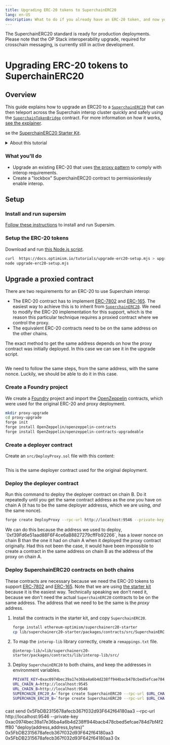 ```yaml
---
title: Upgrading ERC-20 tokens to SuperchainERC20
lang: en-US
description: What to do if you already have an ERC-20 token, and now you need to support Interop.
---
```



<Callout>
  The SuperchainERC20 standard is ready for production deployments.
  Please note that the OP Stack interoperability upgrade, required for crosschain messaging, is currently still in active development.
</Callout>

# Upgrading ERC-20 tokens to SuperchainERC20

## Overview

This guide explains how to upgrade an ERC20 to a [`SuperchainERC20`](https://github.com/ethereum-optimism/optimism/blob/develop/packages/contracts-bedrock/src/L2/SuperchainERC20.sol) that can then teleport across the Superchain interop cluster quickly and safely using the [`SuperchainTokenBridge`](https://github.com/ethereum-optimism/optimism/blob/develop/packages/contracts-bedrock/src/L2/SuperchainTokenBridge.sol) contract. For more information on how it works, [see the explainer](/stack/interop/superchain-erc20).

se the [SuperchainERC20 Starter Kit](/app-developers/starter-kit).

<details>

<summary>About this tutorial</summary>

**What you'll learn**

*   How do upgrade an ERC-20 token to enable Superchain interoperability under various conditions.

**Prerequisite knowlege**

*   You should already know how to [deploy SuperchainERC20 tokens with custom code](./custom-superchain-erc20).

</details>

### What you'll do

*   Upgrade an existing ERC-20 that uses [the proxy pattern](https://docs.openzeppelin.com/upgrades-plugins/proxies) to comply with interop requirements.
*    Create a "lockbox" SuperchainERC20 contract to permissionlessly enable interop.


## Setup

<Steps>

### Install and run supersim

[Follow these instructions](/app-developers/tutorials/supersim/getting-started/installation) to install and run Supersim.

### Setup the ERC-20 tokens

Download and run [this Node.js script](/tutorials/upgrade-erc20-setup.mjs).

```sh
curl  https://docs.optimism.io/tutorials/upgrade-erc20-setup.mjs > upgrade-erc20-setup.mjs
node upgrade-erc20-setup.mjs
```

</Steps>

## Upgrade a proxied contract

There are two requirements for an ERC-20 to use Superchain interop:

- The ERC-20 contract has to implement [ERC-7802](https://eips.ethereum.org/EIPS/eip-7802) and [ERC-165](https://eips.ethereum.org/EIPS/eip-165).
  The easiest way to achieve this is to inherit from [`SuperchainERC20`](./custom-superchain-erc20).
  We need to modify the ERC-20 implementation for this support, which is the reason this particular technique requires a proxied contract where we control the proxy.
- The equivalent ERC-20 contracts need to be on the same address on the other chains.

The exact method to get the same address depends on how the proxy contract was initially deployed. 
In this case we can see it in the upgrade script.

```js file=<rootDir>/public/tutorials/upgrade-erc20-setup.mjs#L98-L105 hash=916df10cad1571f3a4528c5015cfe732
```

We need to follow the same steps, from the same address, with the same nonce.
Luckily, we should be able to do it in this case.

<Steps>

### Create a Foundry project

We create a [Foundry](https://book.getfoundry.sh/) project and import the [OpenZeppelin](https://www.openzeppelin.com/solidity-contracts) contracts, which were used for the original ERC-20 and proxy deployment.

```sh
mkdir proxy-upgrade
cd proxy-upgrade
forge init
forge install OpenZeppelin/openzeppelin-contracts
forge install OpenZeppelin/openzeppelin-contracts-upgradeable
```

### Create a deployer contract

Create an `src/DeployProxy.sol` file with this content:

```solidity file=<rootDir>/public/tutorials/upgrade-erc20-setup.mjs#L68-L80 hash=aab37e500300404962fccc14894b9c89 filename="src/DeployProxy.sol"
```

This is the same deployer contract used for the original deployment.

### Deploy the deployer contract

Run this command to deploy the deployer contract on chain B.
Do it repeatedly until you get the same contract address as the one you have on chain A (it has to be the same deployer addresss, which we are using, *and* the same nonce).

```sh
forge create DeployProxy --rpc-url http://localhost:9546 --private-key 0xac0974bec39a17e36ba4a6b4d238ff944bacb478cbed5efcae784d7bf4f2ff80 --broadcast
```

<Callout>
We can do this because the address we used to deploy, `0xf39Fd6e51aad88F6F4ce6aB8827279cffFb92266`, has a lower nonce on chain B than the one it had on chain A when it deployed the proxy contract originally. 
Had this not been the case, it would have been impossible to create a contract in the same address on chain B as the address of the proxy on chain A.
</Callout>

### Deploy SuperchainERC20 contracts on both chains

These contracts are necessary because we need the ERC-20 tokens to support [ERC-7802](https://eips.ethereum.org/EIPS/eip-7802) and [ERC-165](https://eips.ethereum.org/EIPS/eip-165).
Note that we are using [the starter kit](./deploy-superchain-erc20) because it is the easiest way.
Technically speaking we don't need it, because we don't need the actual `SuperchainERC20` contracts to be on the same address.
The address that we need to be the same is the *proxy* address.

1. Install the contracts in the starter kit, and copy `SuperchainERC20`.

    ```sh
    forge install ethereum-optimism/superchainerc20-starter
    cp lib/superchainerc20-starter/packages/contracts/src/SuperchainERC20.sol src
    ```

1. To map the `interop-lib` library correctly, create a `remappings.txt` file.

    ```text filename="remappings.txt"
    @interop-lib/=lib/superchainerc20-starter/packages/contracts/lib/interop-lib/src/
    ```

1. Deploy `SuperchainERC20` to both chains, and keep the addresses in environment variables.

    ```sh
    PRIVATE_KEY=0xac0974bec39a17e36ba4a6b4d238ff944bacb478cbed5efcae784d7bf4f2ff80
    URL_CHAIN_A=http://localhost:9545
    URL_CHAIN_B=http://localhost:9546
    SUPERCHAIN_ERC20_A=`forge create SuperchainERC20 --rpc-url $URL_CHAIN_A --private-key $PRIVATE_KEY --broadcast | awk '/Deployed to:/ {print $3}'`
    SUPERCHAIN_ERC20_B=`forge create SuperchainERC20 --rpc-url $URL_CHAIN_B --private-key $PRIVATE_KEY --broadcast | awk '/Deployed to:/ {print $3}'`
    ```


### 

cast send 0x5FbDB2315678afecb367f032d93F642f64180aa3 --rpc-url http://localhost:9546 --private-key 0xac0974bec39a17e36ba4a6b4d238ff944bacb478cbed5efcae784d7bf4f2ff80 "deploy(address,address,bytes)" 0x5FbDB2315678afecb367f032d93F642f64180aa3 0x5FbDB2315678afecb367f032d93F642f64180aa3 0x

</Steps>
